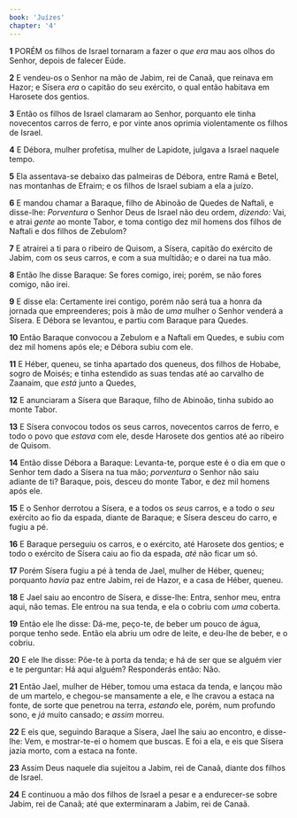 ```yaml
---
book: 'Juízes'
chapter: '4'
---
```


**1** PORÉM os filhos de Israel tornaram a fazer o _que era_ mau aos olhos do Senhor, depois de falecer Eúde.

**2** E vendeu-os o Senhor na mão de Jabim, rei de Canaã, que reinava em Hazor; e Sísera _era_ o capitão do seu exército, o qual então habitava em Harosete dos gentios.

**3** Então os filhos de Israel clamaram ao Senhor, porquanto ele tinha novecentos carros de ferro, e por vinte anos oprimia violentamente os filhos de Israel.

**4** E Débora, mulher profetisa, mulher de Lapidote, julgava a Israel naquele tempo.

**5** Ela assentava-se debaixo das palmeiras de Débora, entre Ramá e Betel, nas montanhas de Efraim; e os filhos de Israel subiam a ela a juízo.

**6** E mandou chamar a Baraque, filho de Abinoão de Quedes de Naftali, e disse-lhe: _Porventura_ o Senhor Deus de Israel não deu ordem, _dizendo:_ Vai, e atrai _gente_ ao monte Tabor, e toma contigo dez mil homens dos filhos de Naftali e dos filhos de Zebulom?

**7** E atrairei a ti para o ribeiro de Quisom, a Sísera, capitão do exército de Jabim, com os seus carros, e com a sua multidão; e o darei na tua mão.

**8** Então lhe disse Baraque: Se fores comigo, irei; porém, se não fores comigo, não irei.

**9** E disse ela: Certamente irei contigo, porém não será tua a honra da jornada que empreenderes; pois à mão de _uma_ mulher o Senhor venderá a Sísera. E Débora se levantou, e partiu com Baraque para Quedes.

**10** Então Baraque convocou a Zebulom e a Naftali em Quedes, e subiu com dez mil homens após ele; e Débora subiu com ele.

**11** E Héber, queneu, se tinha apartado dos queneus, dos filhos de Hobabe, sogro de Moisés; e tinha estendido as suas tendas até ao carvalho de Zaanaim, que _está_ junto a Quedes,

**12** E anunciaram a Sísera que Baraque, filho de Abinoão, tinha subido ao monte Tabor.

**13** E Sísera convocou todos os seus carros, novecentos carros de ferro, e todo o povo que _estava_ com ele, desde Harosete dos gentios até ao ribeiro de Quisom.

**14** Então disse Débora a Baraque: Levanta-te, porque este é o dia em que o Senhor tem dado a Sísera na tua mão; _porventura_ o Senhor não saiu adiante de ti? Baraque, pois, desceu do monte Tabor, e dez mil homens após ele.

**15** E o Senhor derrotou a Sísera, e a todos os _seus_ carros, e a todo o _seu_ exército ao fio da espada, diante de Baraque; e Sísera desceu do carro, e fugiu a pé.

**16** E Baraque perseguiu os carros, e o exército, até Harosete dos gentios; e todo o exército de Sísera caiu ao fio da espada, _até_ não ficar um só.

**17** Porém Sísera fugiu a pé à tenda de Jael, mulher de Héber, queneu; porquanto _havia_ paz entre Jabim, rei de Hazor, e a casa de Héber, queneu.

**18** E Jael saiu ao encontro de Sísera, e disse-lhe: Entra, senhor meu, entra aqui, não temas. Ele entrou na sua tenda, e ela o cobriu com _uma_ coberta.

**19** Então ele lhe disse: Dá-me, peço-te, de beber um pouco de água, porque tenho sede. Então ela abriu um odre de leite, e deu-lhe de beber, e o cobriu.

**20** E ele lhe disse: Põe-te à porta da tenda; e há de ser que se alguém vier e te perguntar: Há aqui alguém? Responderás então: Não.

**21** Então Jael, mulher de Héber, tomou uma estaca da tenda, e lançou mão de um martelo, e chegou-se mansamente a ele, e lhe cravou a estaca na fonte, de sorte que penetrou na terra, _estando_ ele, porém, num profundo sono, e _já_ muito cansado; e _assim_ morreu.

**22** E eis que, seguindo Baraque a Sísera, Jael lhe saiu ao encontro, e disse-lhe: Vem, e mostrar-te-ei o homem que buscas. E foi a ela, e eis que Sísera jazia morto, com a estaca na fonte.

**23** Assim Deus naquele dia sujeitou a Jabim, rei de Canaã, diante dos filhos de Israel.

**24** E continuou a mão dos filhos de Israel a pesar e a endurecer-se sobre Jabim, rei de Canaã; até que exterminaram a Jabim, rei de Canaã.
